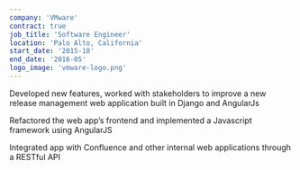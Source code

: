 ```yaml
---
company: 'VMware'
contract: true
job_title: 'Software Engineer'
location: 'Palo Alto, California'
start_date: '2015-10'
end_date: '2016-05'
logo_image: 'vmware-logo.png'
---
```


Developed new features, worked with stakeholders to improve a new release management web application built in Django and AngularJs

Refactored the web app’s frontend and implemented a Javascript framework using AngularJS

Integrated app with Confluence and other internal web applications through a RESTful API
